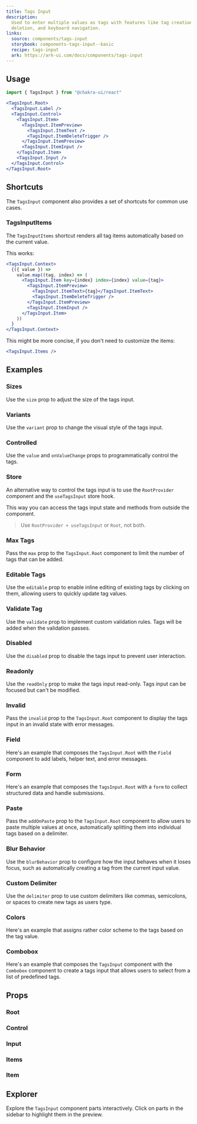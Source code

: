 ```yaml
---
title: Tags Input
description:
  Used to enter multiple values as tags with features like tag creation,
  deletion, and keyboard navigation.
links:
  source: components/tags-input
  storybook: components-tags-input--basic
  recipe: tags-input
  ark: https://ark-ui.com/docs/components/tags-input
---
```


<ExampleTabs name="tags-input-basic" />

## Usage

```jsx
import { TagsInput } from "@chakra-ui/react"
```

```jsx
<TagsInput.Root>
  <TagsInput.Label />
  <TagsInput.Control>
    <TagsInput.Item>
      <TagsInput.ItemPreview>
        <TagsInput.ItemText />
        <TagsInput.ItemDeleteTrigger />
      </TagsInput.ItemPreview>
      <TagsInput.ItemInput />
    </TagsInput.Item>
    <TagsInput.Input />
  </TagsInput.Control>
</TagsInput.Root>
```

## Shortcuts

The `TagsInput` component also provides a set of shortcuts for common use cases.

### TagsInputItems

The `TagsInputItems` shortcut renders all tag items automatically based on the
current value.

This works:

```jsx
<TagsInput.Context>
  {({ value }) =>
    value.map((tag, index) => (
      <TagsInput.Item key={index} index={index} value={tag}>
        <TagsInput.ItemPreview>
          <TagsInput.ItemText>{tag}</TagsInput.ItemText>
          <TagsInput.ItemDeleteTrigger />
        </TagsInput.ItemPreview>
        <TagsInput.ItemInput />
      </TagsInput.Item>
    ))
  }
</TagsInput.Context>
```

This might be more concise, if you don't need to customize the items:

```jsx
<TagsInput.Items />
```

## Examples

### Sizes

Use the `size` prop to adjust the size of the tags input.

<ExampleTabs name="tags-input-with-sizes" />

### Variants

Use the `variant` prop to change the visual style of the tags input.

<ExampleTabs name="tags-input-with-variants" />

### Controlled

Use the `value` and `onValueChange` props to programmatically control the tags.

<ExampleTabs name="tags-input-controlled" />

### Store

An alternative way to control the tags input is to use the `RootProvider`
component and the `useTagsInput` store hook.

This way you can access the tags input state and methods from outside the
component.

> Use `RootProvider + useTagsInput` or `Root`, not both.

<ExampleTabs name="tags-input-with-store" />

### Max Tags

Pass the `max` prop to the `TagsInput.Root` component to limit the number of
tags that can be added.

<ExampleTabs name="tags-input-with-max" />

### Editable Tags

Use the `editable` prop to enable inline editing of existing tags by clicking on
them, allowing users to quickly update tag values.

<ExampleTabs name="tags-input-editable" />

### Validate Tag

Use the `validate` prop to implement custom validation rules. Tags will be added
when the validation passes.

<ExampleTabs name="tags-input-validation" />

### Disabled

Use the `disabled` prop to disable the tags input to prevent user interaction.

<ExampleTabs name="tags-input-disabled" />

### Readonly

Use the `readOnly` prop to make the tags input read-only. Tags input can be
focused but can't be modified.

<ExampleTabs name="tags-input-read-only" />

### Invalid

Pass the `invalid` prop to the `TagsInput.Root` component to display the tags
input in an invalid state with error messages.

<ExampleTabs name="tags-input-invalid" />

### Field

Here's an example that composes the `TagsInput.Root` with the `Field` component
to add labels, helper text, and error messages.

<ExampleTabs name="tags-input-with-field" />

### Form

Here's an example that composes the `TagsInput.Root` with a `form` to collect
structured data and handle submissions.

<ExampleTabs name="tags-input-with-form" />

### Paste

Pass the `addOnPaste` prop to the `TagsInput.Root` component to allow users to
paste multiple values at once, automatically splitting them into individual tags
based on a delimiter.

<ExampleTabs name="tags-input-with-paste" />

### Blur Behavior

Use the `blurBehavior` prop to configure how the input behaves when it loses
focus, such as automatically creating a tag from the current input value.

<ExampleTabs name="tags-input-with-blur-behavior" />

### Custom Delimiter

Use the `delimiter` prop to use custom delimiters like commas, semicolons, or
spaces to create new tags as users type.

<ExampleTabs name="tags-input-with-delimiter" />

### Colors

Here's an example that assigns rather color scheme to the tags based on the tag
value.

<ExampleTabs name="tags-input-with-colors" />

### Combobox

Here's an example that composes the `TagsInput` component with the `Combobox`
component to create a tags input that allows users to select from a list of
predefined tags.

<ExampleTabs name="tags-input-with-combobox" />

## Props

### Root

<PropTable component="TagsInput" part="Root" />

### Control

<PropTable component="TagsInput" part="Control" />

### Input

<PropTable component="TagsInput" part="Input" />

### Items

<PropTable component="TagsInput" part="Items" />

### Item

<PropTable component="TagsInput" part="Item" />

## Explorer

Explore the `TagsInput` component parts interactively. Click on parts in the
sidebar to highlight them in the preview.

<Explorer name="tags-input-explorer" />
